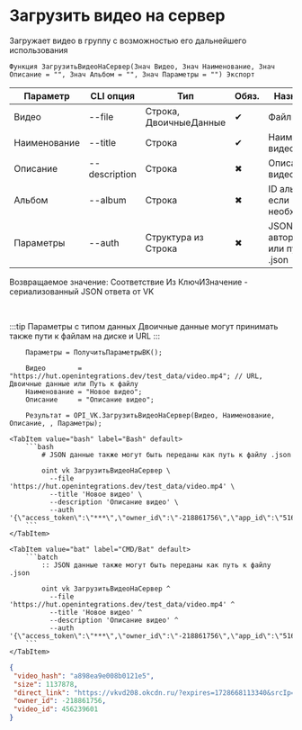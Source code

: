 ﻿---
sidebar_position: 10
description: Загрузить видео на сервер и другие функции для работы с VK в Открытом пакете интеграций - бесплатной open-source библиотеке интеграций для 1С:Предприятие 8, OneScript и CLI
keywords: [1C, 1С, 1С:Предприятие, 1С:Предприятие 8.3, API, Интеграция, Сервисы, Обмен, OneScript, CLI, VK]
---


# Загрузить видео на сервер
 Загружает видео в группу с возможностью его дальнейшего использования



`Функция ЗагрузитьВидеоНаСервер(Знач Видео, Знач Наименование, Знач Описание = "", Знач Альбом = "", Знач Параметры = "") Экспорт`

  | Параметр | CLI опция | Тип | Обяз. | Назначение |
  |-|-|-|-|-|
  | Видео | --file | Строка, ДвоичныеДанные | &#x2714; | Файл видео |
  | Наименование | --title | Строка | &#x2714; | Наименование видео |
  | Описание | --description | Строка | &#x2716; | Описание видео |
  | Альбом | --album | Строка | &#x2716; | ID альбома, если необходимо |
  | Параметры | --auth | Структура из Строка | &#x2716; | JSON авторизации или путь к .json |

  
  Возвращаемое значение:   Соответствие Из КлючИЗначение - сериализованный JSON ответа от VK

<br/>

:::tip
Параметры с типом данных Двоичные данные могут принимать также пути к файлам на диске и URL
:::
<br/>



```bsl title="Пример использования для 1С:Предприятие/OneScript"
    Параметры = ПолучитьПараметрыВК();

    Видео        = "https://hut.openintegrations.dev/test_data/video.mp4"; // URL, Двоичные данные или Путь к файлу
    Наименование = "Новое видео";
    Описание     = "Описание видео";

    Результат = OPI_VK.ЗагрузитьВидеоНаСервер(Видео, Наименование, Описание, , Параметры);
```
    

 <Tabs>
  
    <TabItem value="bash" label="Bash" default>
        ```bash
            # JSON данные также могут быть переданы как путь к файлу .json
            
            oint vk ЗагрузитьВидеоНаСервер \
              --file 'https://hut.openintegrations.dev/test_data/video.mp4' \
              --title 'Новое видео' \
              --description 'Описание видео' \
              --auth '{\"access_token\":\"***\",\"owner_id\":\"-218861756\",\"app_id\":\"51694790\",\"group_id\":\"218861756\"}'
        ```
    </TabItem>
  
    <TabItem value="bat" label="CMD/Bat" default>
        ```batch
            :: JSON данные также могут быть переданы как путь к файлу .json
            
            oint vk ЗагрузитьВидеоНаСервер ^
              --file 'https://hut.openintegrations.dev/test_data/video.mp4' ^
              --title 'Новое видео' ^
              --description 'Описание видео' ^
              --auth '{\"access_token\":\"***\",\"owner_id\":\"-218861756\",\"app_id\":\"51694790\",\"group_id\":\"218861756\"}'
        ```
    </TabItem>
</Tabs>


```json title="Результат"
{
 "video_hash": "a898ea9e008b0121e5",
 "size": 1137878,
 "direct_link": "https://vkvd208.okcdn.ru/?expires=1728668113340&srcIp=93.125.42.204&pr=40&srcAg=UNKNOWN&ms=45.136.22.144&type=4&sig=aigYqKrgsfc&ct=27&urls=185.226.55.182&clientType=14&appId=512000384397&zs=72&id=7374388988556",
 "owner_id": -218861756,
 "video_id": 456239601
}
```
